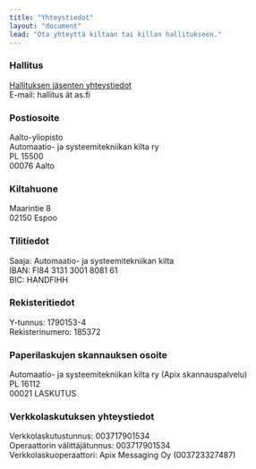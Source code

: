 ```yaml
---
title: "Yhteystiedot"
layout: "document"
lead: "Ota yhteyttä kiltaan tai killan hallitukseen."
---
```


### Hallitus

<a target="_blank" href="/guild/board">Hallituksen jäsenten yhteystiedot</a>\
E-mail: hallitus ät as.fi

### Postiosoite

Aalto-yliopisto\
Automaatio- ja systeemitekniikan kilta ry\
PL 15500\
00076 Aalto

### Kiltahuone

Maarintie 8\
02150 Espoo

### Tilitiedot

Saaja: Automaatio- ja systeemitekniikan kilta\
IBAN: FI84 3131 3001 8081 61\
BIC: HANDFIHH

### Rekisteritiedot

Y-tunnus: 1790153-4\
Rekisterinumero: 185372

### Paperilaskujen skannauksen osoite

Automaatio- ja systeemitekniikan kilta ry (Apix skannauspalvelu)\
PL 16112\
00021 LASKUTUS

### Verkkolaskutuksen yhteystiedot
Verkkolaskutustunnus: 003717901534\
Operaattorin välittäjätunnus: 003717901534\
Verkkolaskuoperaattori: Apix Messaging Oy (003723327487)